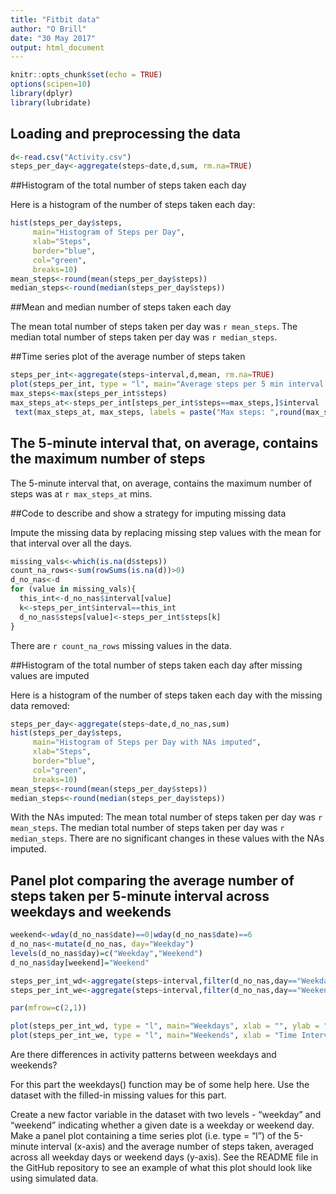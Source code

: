 ---
title: "Fitbit data"
author: "O Brill"
date: "30 May 2017"
output: html_document
---

```{r setup, include=FALSE}
knitr::opts_chunk$set(echo = TRUE)
options(scipen=10)
library(dplyr)
library(lubridate)
```

## Loading and preprocessing the data

```{r}
d<-read.csv("Activity.csv")
steps_per_day<-aggregate(steps~date,d,sum, rm.na=TRUE)

```

##Histogram of the total number of steps taken each day

Here is a histogram of the number of steps taken each day:
```{r}
hist(steps_per_day$steps, 
     main="Histogram of Steps per Day", 
     xlab="Steps", 
     border="blue", 
     col="green",
     breaks=10)
mean_steps<-round(mean(steps_per_day$steps))
median_steps<-round(median(steps_per_day$steps))
```

##Mean and median number of steps taken each day

The mean total number of steps taken per day was `r mean_steps`.
The median total number of steps taken per day was `r median_steps`.

##Time series plot of the average number of steps taken
```{r}
steps_per_int<-aggregate(steps~interval,d,mean, rm.na=TRUE)
plot(steps_per_int, type = "l", main="Average steps per 5 min interval over all days", xlab = "Time Interval (mins)", ylab = "Steps")
max_steps<-max(steps_per_int$steps)
max_steps_at<-steps_per_int[steps_per_int$steps==max_steps,]$interval
 text(max_steps_at, max_steps, labels = paste("Max steps: ",round(max_steps), " at ", max_steps_at, "mins"))
```

## The 5-minute interval that, on average, contains the maximum number of steps
The 5-minute interval that, on average, contains the maximum number of steps was at `r max_steps_at` mins.

##Code to describe and show a strategy for imputing missing data

Impute the missing data by replacing missing step values with the mean for that interval over all the days.

```{r}
missing_vals<-which(is.na(d$steps))
count_na_rows<-sum(rowSums(is.na(d))>0)
d_no_nas<-d
for (value in missing_vals){
  this_int<-d_no_nas$interval[value]
  k<-steps_per_int$interval==this_int
  d_no_nas$steps[value]<-steps_per_int$steps[k]
}

```

There are `r count_na_rows` missing values in the data.

##Histogram of the total number of steps taken each day after missing values are imputed

Here is a histogram of the number of steps taken each day with the missing data removed:
```{r}
steps_per_day<-aggregate(steps~date,d_no_nas,sum)
hist(steps_per_day$steps, 
     main="Histogram of Steps per Day with NAs imputed", 
     xlab="Steps", 
     border="blue", 
     col="green",
     breaks=10)
mean_steps<-round(mean(steps_per_day$steps))
median_steps<-round(median(steps_per_day$steps))

```

With the NAs imputed:
The mean total number of steps taken per day was `r mean_steps`.
The median total number of steps taken per day was `r median_steps`.
There are no significant changes in these values with the NAs imputed.

## Panel plot comparing the average number of steps taken per 5-minute interval across weekdays and weekends

```{r}
weekend<-wday(d_no_nas$date)==0|wday(d_no_nas$date)==6
d_no_nas<-mutate(d_no_nas, day="Weekday")
levels(d_no_nas$day)=c("Weekday","Weekend")
d_no_nas$day[weekend]="Weekend"

steps_per_int_wd<-aggregate(steps~interval,filter(d_no_nas,day=="Weekday"),mean)
steps_per_int_we<-aggregate(steps~interval,filter(d_no_nas,day=="Weekend"),mean)

par(mfrow=c(2,1))

plot(steps_per_int_wd, type = "l", main="Weekdays", xlab = "", ylab = "Steps")
plot(steps_per_int_we, type = "l", main="Weekends", xlab = "Time Interval (mins)", ylab = "Steps")


```

Are there differences in activity patterns between weekdays and weekends?

For this part the weekdays() function may be of some help here. Use the dataset with the filled-in missing values for this part.

Create a new factor variable in the dataset with two levels - "weekday" and "weekend" indicating whether a given date is a weekday or weekend day.
Make a panel plot containing a time series plot (i.e. type = "l") of the 5-minute interval (x-axis) and the average number of steps taken, averaged across all weekday days or weekend days (y-axis). See the README file in the GitHub repository to see an example of what this plot should look like using simulated data.


